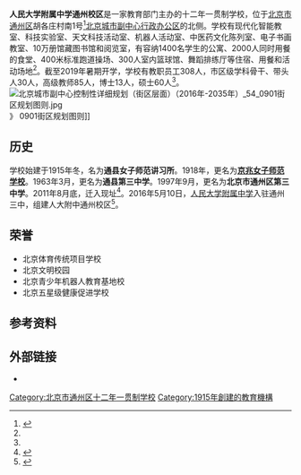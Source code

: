 {{Coord|display=title}}
{{Infobox School
  | name        = 人民大学附属中学通州校区
  | other_name  = 
  | image       = 
  | motto       = 崇德 博学 创新 求实
  | established = 1915年
  | type        = 十二年一贯制学校
  | religion    = 
  | affiliation =
  | area        = 建设用地98亩，总建筑面积52770平方米
  | district    = 
  | grades      = 
  | principal   = 刘小惠
  | dean        = 
  | college     = 
  | house       = 
  | sc          =
  | cs          =
  | faculty     = 
  | staff       = 
  | students    = 
  | athletics   = 
  | conference  = 
  | colors      = 
  | mascot      = 
  | magazine    =  
  | address     = 北京市通州区胡各庄村南1号
  | tel         = {{tel|86|10|89537370}}
  | fax         = 
  | mail        = 
  | website     = 
}}
'''人民大学附属中学通州校区'''是一家教育部门主办的十二年一贯制学校，位于[[北京市|北京市]][[通州区_(北京市)|通州区]]胡各庄村南1号<ref name="通州区中小学办公室公开电话">{{cite web |author1=[[北京市通州区教育委员会|北京市通州区教育委员会]] |title=通州区中小学办公室公开电话 |url=http://zhengfu.bjtzh.gov.cn/edu/fzx/201911/1254166.shtml |website=北京市通州区人民政府 |accessdate=2021-02-17 |date=2019-11-21 |archive-date=2020-01-15 |archive-url=https://web.archive.org/web/20200115225402/http://zhengfu.bjtzh.gov.cn/edu/fzx/201911/1254166.shtml }}</ref>[[北京城市副中心行政办公区|北京城市副中心行政办公区]]的北侧。学校有现代化智能教室、科技实验室、天文科技活动室、机器人活动室、中医药文化陈列室、电子书画教室、10万册馆藏图书馆和阅览室，有容纳1400名学生的公寓、2000人同时用餐的食堂、400米标准跑道操场、300人室内篮球馆、舞蹈排练厅等住宿、用餐和活动场地<ref name="北京市义务教育入学服务平台" />。截至2019年暑期开学，学校有教职员工308人，市区级学科骨干、带头人30人，高级教师85人，博士13人，硕士60人<ref name="北京市义务教育入学服务平台" />。
[[File:北京城市副中心控制性详细规划（街区层面）（2016年-2035年）_54_0901街区规划图则.jpg|thumb]]》 0901街区规划图则]]

==历史==

学校始建于1915年冬，名为'''通县女子师范讲习所'''。1918年，更名为'''[[京兆女子师范学校|京兆女子师范学校]]'''。1963年3月，更名为'''通县第三中学'''。1997年9月，更名为'''北京市通州区第三中学'''。2011年8月底，迁入现址<ref name="北京市义务教育入学服务平台">{{cite web |title=中国人民大学附属中学通州校区 |url=https://yjrx.bjedu.cn/portal_tz/middle/102120.htm |website=北京市义务教育入学服务平台 |accessdate=2021-02-20|date=2020-04-28}}</ref>。2016年5月10日，[[人民大学附属中学|人民大学附属中学]]入驻通州三中，组建人大附中通州校区<ref>{{cite web |title=人大附中通州校区简介 |url=http://www.rdfztzxq.cn/info/1012/1021.htm |accessdate=2021-02-20 |date=2017-11-22}}</ref>。

==荣誉==
* 北京体育传统项目学校
* 北京文明校园
* 北京青少年机器人教育基地校
* 北京五星级健康促进学校

==参考资料==
{{reflist}}

==外部链接==
* {{official site}}

[[Category:北京市通州区十二年一贯制学校|Category:北京市通州区十二年一贯制学校]]
[[Category:1915年創建的教育機構|Category:1915年創建的教育機構]]